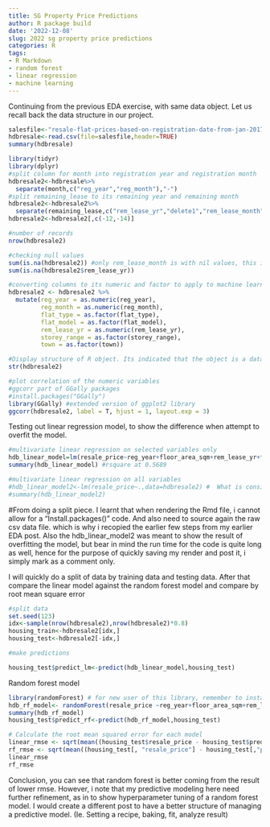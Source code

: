```yaml
---
title: SG Property Price Predictions
author: R package build
date: '2022-12-08'
slug: 2022 sg property price predictions
categories: R
tags: 
- R Markdown
- random forest
- linear regression
- machine learning
---
```


Continuing from the previous EDA exercise, with same data object. Let us recall back the data structure in our project.

```r
salesfile<-"resale-flat-prices-based-on-registration-date-from-jan-2017-onwards.csv"
hdbresale<-read.csv(file=salesfile,header=TRUE)
summary(hdbresale)

library(tidyr)
library(dplyr)
#split column for month into registration year and registration month
hdbresale2<-hdbresale%>%
  separate(month,c("reg_year","reg_month"),"-")
#split remaining_lease to its remaining year and remaining month
hdbresale2<-hdbresale2%>%
  separate(remaining_lease,c("rem_lease_yr","delete1","rem_lease_month","delete2")," ")
hdbresale2<-hdbresale2[,c(-12,-14)]

#number of records
nrow(hdbresale2)

#checking null values
sum(is.na(hdbresale2)) #only rem_lease_month is with nil values, this is because of nil month
sum(is.na(hdbresale2$rem_lease_yr))

#converting columns to its numeric and factor to apply to machine learning algorithm
hdbresale2 <- hdbresale2 %>%
  mutate(reg_year = as.numeric(reg_year),
         reg_month = as.numeric(reg_month),
         flat_type = as.factor(flat_type),
         flat_model = as.factor(flat_model),
         rem_lease_yr = as.numeric(rem_lease_yr),
         storey_range = as.factor(storey_range),
         town = as.factor(town))

```


```r
#Display structure of R object. Its indicated that the object is a data frame with 13 variables, and 121,475 rows of transactions.  
str(hdbresale2)
```


```r
#plot correlation of the numeric variables
#ggcorr part of GGally packages
#install.packages("GGally") 
library(GGally) #extended version of ggplot2 library
ggcorr(hdbresale2, label = T, hjust = 1, layout.exp = 3)
```

Testing out linear regression model, to show the difference when attempt to overfit the model.

```r
#multivariate linear regression on selected variables only
hdb_linear_model=lm(resale_price~reg_year+floor_area_sqm+rem_lease_yr+flat_model, data=hdbresale2)
summary(hdb_linear_model) #rsquare at 0.5689

#multivariate linear regression on all variables
#hdb_linear_model2<-lm(resale_price~.,data=hdbresale2) #  What is considered optimum? Rsquare at 0.9358, 
#summary(hdb_linear_model2)
```

#From doing a split piece. I learnt that when rendering the Rmd file, i cannot allow for a "Install.packages()" code. And also need to source again the raw csv data file. which is why i recopied the earlier few steps from my earlier EDA post.
Also the hdb_linear_model2 was meant to show the result of overfitting the model, but bear in mind the run time for the code is quite long as well, hence for the purpose of quickly saving my render and post it, i simply mark as a comment only. 

I will quickly do a split of data by training data and testing data. After that compare the linear model against the random forest model and compare by root mean square error

```r
#split data
set.seed(123)
idx<-sample(nrow(hdbresale2),nrow(hdbresale2)*0.8)
housing_train<-hdbresale2[idx,]
housing_test<-hdbresale2[-idx,]
```

```r
#make predictions

housing_test$predict_lm<-predict(hdb_linear_model,housing_test)

```

Random forest model

```r
library(randomForest) # for new user of this library, remember to install.packages("randomForest")
hdb_rf_model<- randomForest(resale_price ~reg_year+floor_area_sqm+rem_lease_yr+flat_model, data=housing_train, ntree=4) # try this ntree variable. careful when using AI to solve as it causes lagness or jam
summary(hdb_rf_model)
housing_test$predict_rf<-predict(hdb_rf_model,housing_test)

```

```r
# Calculate the root mean squared error for each model
linear_rmse <- sqrt(mean((housing_test$resale_price - housing_test$predict_lm)^2))
rf_rmse <- sqrt(mean((housing_test[, "resale_price"] - housing_test[,"predict_rf"])^2)) #this one is smaller
linear_rmse
rf_rmse
```

Conclusion, you can see that random forest is better coming from the result of lower rmse. However, i note that my predictive modeling here need further refinement, as in to show hyperparameter tuning of a random forest model. I would create a different post to have a better structure of managing a predictive model. (Ie. Setting a recipe, baking, fit, analyze result)
